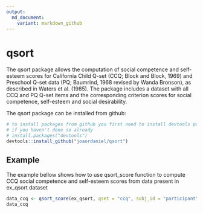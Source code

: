 ```yaml
---
output:
  md_document:
    variant: markdown_github
---
```


<!-- README.md is generated from README.Rmd. Please edit that file -->

# qsort

The qsort package allows the computation of social competence and
self-esteem scores for California Child Q-set (CCQ; Block and Block, 1969)
and Preschool Q-set data (PQ; Baumrind, 1968 revised by Wanda Bronson),
as described in Waters et al. (1985). The package includes a dataset
with all CCQ and PQ Q-set items and the corresponding criterion scores
for social competence, self-esteem and social desirability.

The qsort package can be installed from github:

```r
# to install packages from github you first need to install devtools package,
# if you haven't done so already
# install.packages("devtools")
devtools::install_github("joaordaniel/qsort")
```

## Example

The example bellow shows how to use qsort_score function
to compute CCQ social competence and self-esteem scores
from data present in ex_qsort dataset

```r
data_ccq <- qsort_score(ex_qsort, qset = "ccq", subj_id = "participant", group_id = "classroom")
data_ccq
```
